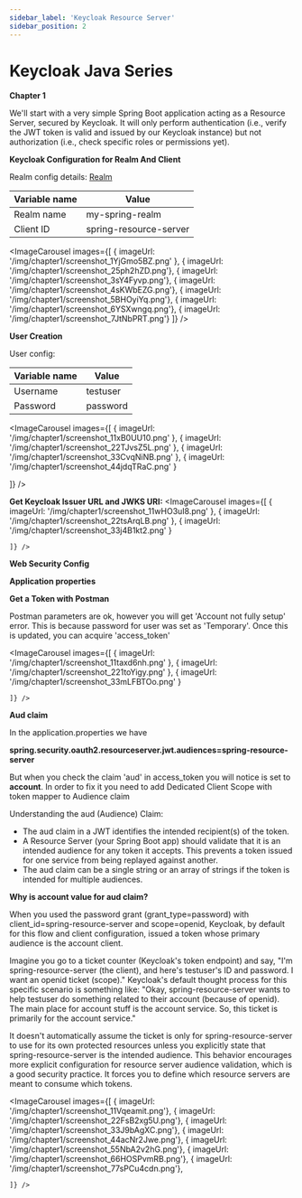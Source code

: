```yaml
---
sidebar_label: 'Keycloak Resource Server'
sidebar_position: 2
---
```



# Keycloak Java Series

**Chapter 1**

We'll start with a very simple Spring Boot application acting as a <Highlight color="#e91e63">Resource Server</Highlight>, secured by Keycloak. It will only perform authentication (i.e., verify the JWT token is valid and issued by our Keycloak instance) but not authorization (i.e., check specific roles or permissions yet).


**Keycloak Configuration for Realm And Client**

Realm config details: [Realm](Realm.html)

| Variable name    | Value |
| -------- | ------- |
| Realm name  | my-spring-realm   |
| Client ID  | spring-resource-server  |

<ImageCarousel
  images={[
    { imageUrl: '/img/chapter1/screenshot_1YjGmo5BZ.png' },
    { imageUrl: '/img/chapter1/screenshot_25ph2hZD.png'},
    { imageUrl: '/img/chapter1/screenshot_3sY4Fyvp.png'},
    { imageUrl: '/img/chapter1/screenshot_4sKWbEZG.png'},
    { imageUrl: '/img/chapter1/screenshot_5BHOyiYq.png'},
    { imageUrl: '/img/chapter1/screenshot_6YSXwngq.png'},
    { imageUrl: '/img/chapter1/screenshot_7JtNbPRT.png'}
  ]} />

**User Creation**

User config:

| Variable name    | Value |
| -------- | ------- |
| Username | testuser |
| Password | password |

<ImageCarousel
  images={[
    { imageUrl: '/img/chapter1/screenshot_11xB0UU10.png' },
    { imageUrl: '/img/chapter1/screenshot_22TJvsZ5L.png' },
    { imageUrl: '/img/chapter1/screenshot_33CvqNiNB.png' },
    { imageUrl: '/img/chapter1/screenshot_44jdqTRaC.png' }

  ]} />

**Get Keycloak Issuer URL and JWKS URI:**
<ImageCarousel
  images={[
    { imageUrl: '/img/chapter1/screenshot_11wHO3uI8.png' },
    { imageUrl: '/img/chapter1/screenshot_22tsArqLB.png' },
    { imageUrl: '/img/chapter1/screenshot_33j4B1kt2.png' }

    ]} />

**Web Security Config**

<ShikiCodeBlock language="java" theme="catppuccin-frappe"
                source="https://raw.githubusercontent.com/stokilo/keycloack-docs/refs/heads/main/chapters/chapter1-resource-server/src/main/java/org/sstec/resourceserver/SecurityConfig.java" />



**Application properties**

<ShikiCodeBlock language="properties" theme="catppuccin-frappe"
                source="https://raw.githubusercontent.com/stokilo/keycloack-docs/refs/heads/main/chapters/chapter1-resource-server/src/main/resources/application.properties" />


**Get a Token with Postman**

Postman parameters are ok, however you will get 'Account not fully setup' error. This is because password for user was set as 'Temporary'.
Once this is updated, you can acquire 'access_token'

<ImageCarousel
  images={[
    { imageUrl: '/img/chapter1/screenshot_11taxd6nh.png' },
    { imageUrl: '/img/chapter1/screenshot_221toYigy.png' },
    { imageUrl: '/img/chapter1/screenshot_33mLFBTOo.png' }

    ]} />


**Aud claim**

In the application.properties we have

**spring.security.oauth2.resourceserver.jwt.audiences=spring-resource-server**

But when you check the claim 'aud' in access_token you will notice is set to **account**. In order to fix it you need to
add Dedicated Client Scope with token mapper to Audience claim


Understanding the aud (Audience) Claim:
   * The aud claim in a JWT identifies the intended recipient(s) of the token.
   * A Resource Server (your Spring Boot app) should validate that it is an intended audience for any token it accepts. This prevents a token issued for one service from being replayed against another.
   * The aud claim can be a single string or an array of strings if the token is intended for multiple audiences.

**Why is account value for aud claim?**

When you used the password grant (grant_type=password) with client_id=spring-resource-server and scope=openid, Keycloak, by default for this flow and client configuration, issued a token whose primary audience is the account client.

Imagine you go to a ticket counter (Keycloak's token endpoint) and say, "I'm spring-resource-server (the client), and here's testuser's ID and password. I want an openid ticket (scope)."
Keycloak's default thought process for this specific scenario is something like: "Okay, spring-resource-server wants to help testuser do something related to their account (because of openid). The main place for account stuff is the account service. So, this ticket is primarily for the account service."

It doesn't automatically assume the ticket is only for spring-resource-server to use for its own protected resources unless you explicitly state that spring-resource-server is the intended audience.
This behavior encourages more explicit configuration for resource server audience validation, which is a good security practice. It forces you to define which resource servers are meant to consume which tokens.


<ImageCarousel
  images={[
    { imageUrl: '/img/chapter1/screenshot_11Vqeamit.png'},
    { imageUrl: '/img/chapter1/screenshot_22FsB2xg5U.png'},
    { imageUrl: '/img/chapter1/screenshot_33J9bAgXC.png'},
    { imageUrl: '/img/chapter1/screenshot_44acNr2Jwe.png'},
    { imageUrl: '/img/chapter1/screenshot_55NbA2v2hG.png'},
    { imageUrl: '/img/chapter1/screenshot_66HOSPvmRB.png'},
    { imageUrl: '/img/chapter1/screenshot_77sPCu4cdn.png'},

    ]} />

